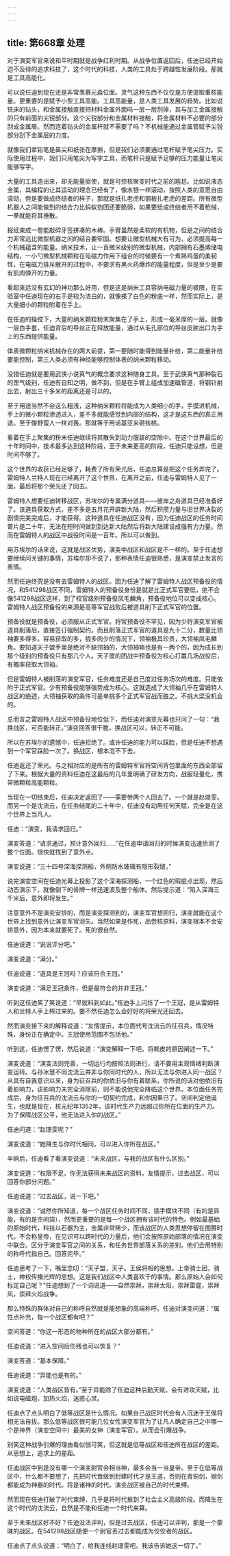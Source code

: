 ```yaml
---
---
---
```

title: 第668章 处理
---



对于演变军官来说和平时期就是战争红利时期。从战争位置返回后，任迪已经开始迫不及待的追求科技了，这个时代的科技，人类的工具处于跨越性发展阶段。那就是工具高能化。

可以说任迪到现在还是非常羡慕元淼位面。灵气这种东西不仅仅是方便提取重核能量。更重要的是赋予小型工具高能。工具高能量，是人类工具发展的趋势。比如说铣床的钻头，和金属接触直接把材料金属外面吗一层一层刮掉，其与加工金属接触的只有前面的尖锐部分。这个尖锐部分和金属材料接触，将金属材料不必要的部分刮成金属屑。然而连着钻头的金属杆就不需要了吗？不机械能通过金属管赋予尖锐部分刮下金属层的力度。

就像我们拿铅笔是鼻尖和纸张在摩擦，但是我们必须要通过笔杆赋予笔尖压力。实际使用过程中，我们只用笔尖为写字工具，而笔杆只是赋予足够的压力能量让笔尖能够写字。

大量的工具造出来，却无能量驱使，就是可控核聚变时代之前的尴尬。比如说液态金属，其编程的让其运动的理念已经有了，像水银一样滚动，按照人类的意愿自由滚动，但是要做成终结者的样子，那就是纸扎老虎和钢板扎老虎的差距。所有微型机器人之间能做到的结合力比蚂蚁抱团还要脆弱，如果要组成终结者用不着枪械，一拳就能将其捶散。

报纸束成一卷能敲碎牙签拼凑的木棒。手臂虽然是柔软的有机物，但是之间的结合力非常远比微型机器之间的结合要牢固。想要让微型机械大有可为，必须提高每一个机械蕴含的能量。纳米技术，让一百微米级别的微型机械，内部拥有石墨烯储电结构，一小勺微型机械颗粒在电磁力作用下组合的时候要有一个煮熟鸡蛋的柔韧性，在电磁力排斥散开的过程中，不要求有黑火药爆炸的能量程度，但是至少是要有肌肉弹开的力量。

看起来远没有玄幻的神功那么好用，但是这是纳米工具容纳电磁力量的极限，在实验室中任迪现在的右手是较为洁白的，就像搽了白色的粉底一样，然而实际上，是大量细小的颗粒附着在手上。

在任迪的操控下，大量的纳米颗粒粉末聚集在了手上，形成一毫米厚的一层。就像一层白手套，任迪背后的导丝正在释放能量，通过从毛孔部位的导丝皮肤出口为手上的东西提供能量。

体表微颗粒纳米机械存在的两大前提，第一要随时能得到能量补给，第二能量补给要能控制，第三人类必须有神经能够控制体表的纳米颗粒移动。

没错任迪就是要用武侠小说真气的概念要求这种随身工具。至于武侠真气那种裂石的罡气级别，任迪有自知之明，做不到，但是在手臂上组成加速磁管道，将钢针射出去，射出三十多米的距离还是可以的。

至于用途当然不会这么粗浅，这种纳米颗粒将能成为人类细小的手，手摸进机械，手上的微小颗粒渗透进入，差不多就能感觉到内部的结构，这才是这东西的真正用途。至于像野蛮人一样对轰。那就等于用诺基亚来砸核桃。

看着在手上聚集的粉末任迪继续将其散失到动力服装的空隙中。在这个世界最后的十年时间中，技术最多达到这种阶段，至于未来更高的阶段，任迪只能设想，但是时间不够了。

这个世界的收获已经足够了，耗费了所有荣光后，任迪总算是把这个任务弄完了。雷姆特人兰特人现在已经离开了这个世界，在离开之前，任迪与雷姆特人见了一面，最后将那个荣光还了回去。

雷姆特人想要任迪转移战区，苏埃尔的专属满分道具——彼岸之舟道具已经准备好了。该道具获取方式，差不多是五月花开辟新大陆，然后积攒力量与旧世界决裂的剧情完美完成后，才能获得。这种道具在任迪战区没有，因为任迪战区的任务时间普片是二十年，无法在短时间做到到达新大陆然后将新大陆建设成强有力力量。然而在雷姆特人的战区中战役时间是一百年。所以可以做到。

用苏埃尔的话来说，这就是战区优势，演变中战区和战区是不一样的。至于任迪想要继续问关键的事情，苏埃尔却不说了，那种表情任迪很熟悉，是演变禁止发言的表情。

然而任迪终究是没有去雷姆特人的战区。因为任迪了解了雷姆特人战区预备役的情况，和541298战区不同，雷姆特人的预备役身份是就是比正式军官要低，绝不会像541298战区这样，到了校官级别预备役凤毛麟角，预备役地位可以变成核心。雷姆特人战区预备役的来源是高等军官战败后被道具削下正式军官的位置。

预备役就是预备役，必须服从正式军官。将官预备役不罕见，因为少将演变军官被道具削落后，直接签订强制契约。而且削落正式军官的道具是九十二分，数量比领袖要多得多。容易获取的多，狼多肉少的情况下，领袖极其珍贵，大领袖凤毛麟角。要知道天子盟手里是绝对不缺领袖的，大领袖嘛也是有一两个的，因为成长到那个级别的预备役只有那几个人。天子盟的团战中预备役为核心打赢几场战役后，有概率获取大领袖。

但是雷姆特人被削落的演变军官，任务难度还是自己度过任务场次的难度。只能依附于正式军官。少有预备役能够强势成为核心。这就造成了大领袖几乎在雷姆特人战区的绝迹，大领袖获取的条件可是单挑多个正式军官战而胜之。不挑大梁没机会的。

总而言之雷姆特人战区中预备役地位低下，而任迪对演变光幕也只问了一句：“我换战区，可否能转正。”演变回答很干脆，换战区可以，转正不可能。

所以在苏埃尔的遗憾中，任迪拒绝了。或许任迪的能力可以踩脸，但是任迪不想遇到一个军官踩脸一次了。换战区，根本混不下去。

任迪返还了荣光。与之相对应的是所有的雷姆特军官将空间背包里面的东西全部留了下来。根据大量的资料任迪在这最后的几年里明确了研发方向，战服轻量化，携带微颗粒高能颗粒。

当现在一切结束后，任迪决定返回了——需要带两个人回去了。一个就是赵璟雯。而另一个是沈流云，在任务结尾的二十年中，任迪没有动用任何天赋，完全是在这个世界上当凡人。

任迪：“演变，我请求回归。”

演变答道：“请求通过，预计意外回归……”在任迪申请回归的时候演变迅速侦测了整个位面。很快就找到了意外点。

演变说道：“三十四号深海探测船，外侧防水玻璃有隐形裂缝。”

说完演变空间在任迪光幕上投影了这个深海探测船，一个红色的瑕疵点出现，然后动态演示下，就像倒下的骨牌一样迅速波及整个船体。然后提示道：“陷入深海三千米后，意外即将发生。”

注意意外不是演变安排的，而是演变探测到的，演变军官想回归，演变就能在这个世界上找到意外让演变军官消失。当然如果是作死，品尝核原料，演变根本不会安排意外，因为本来就要死了。死的很自然。

任迪说道：“说说评分吧。”

演变说道：“满分。”

任迪说道：“道具是王冠吗？应该符合王冠。”

演变说道：“满足王冠条件，但是最符合的并非王冠。”

听到这任迪笑了笑说道：“早就料到如此。”任迪手上闪烁了一个王冠，是从雷姆特人和兰特人手上榨过来的。要不然任迪怎么会好好的将荣光还回去。

然而演变接下来的解释说道：“友情提示，本位面代号沈流云的征召兵，情况特殊，身份正在确定中。王冠使用范围不包括他。”

听到这，任迪愣了愣，然后说道：“演变解释一下吧。将赖皮的原因阐述一下。”

演变说道：“演变法则完善，一切运行均按照法则进行，请不要用主观情绪判断演变运转。与孙冰慧不同沈流云并非与你同时代的人，所以无法与你进入同一战区？从具有自我意识以来，身为征召兵的你依旧与你有着联系，你所说的话对他依旧有着影响力，该影响力未完全消除前，则不能说他完全降临这个世界。本位面任务完成后，身为征召兵的沈流云与你的一切契约完成，和你因果已了。空间判定他诞生，也就是现在，核元纪年1352年，该时代生产力远超过你所在位面的生产力。为了保障战区公平，他无法进入你的战区。”

任迪问道：“赵璟雯呢？”

演变说道：“她降生与你时代相同，可以进入你所在战区。”

半晌后，任迪看了看演变说道：“未来战区，与我的战区有什么区别。”

演变说道：“权限不足。你无法获得未来战区的资料。友情提示，过去战区，可以回答你部分问题。”

任迪说道：“过去战区，说一下吧。”

演变说道：“诚然你所知道，每一个战区任务时间不同，插手模块不同（有的是异能，有的是空间袋），然而更重要的是每一个战区拥有该时代的特色。例如最基础的原始时代，科技以石器为主，金属非常稀少，而该战区的人类思想停留在图腾时代。不会称皇帝，在见识可以跨时代的力量后，他们会按照原始部落的情况在演变中联合。区分于演变军官之间的关系，和任务世界部落关系的差别。他们会用特别的称呼代指自己。回答完毕。”

任迪思考了一下，嘴里念叨：“天子盟，天子。王侯将相的思想。上帝骑士团，骑士，神权传播光辉的思想。这是我们战区中人类喜欢干的事情。那么原始人会如何标定自己呢？”任迪想到了一个词说道——自然崇拜，崇拜太阳，崇拜雷霆，崇拜风，崇拜火焰战争。

那么特殊的群体对自己的称呼自然就是能想象的高端称呼。任迪对演变问道：“属性点补充，每一个战区都有吧？”

空间答道：“你这一形态的物种所在的战区大部分都有。”

任迪说道：“进入空间后伤残也可以恢复？”

演变答道：“基本保障。”

任迪说道：“异能也是有的。”

演变说道：“人类战区皆有。”至于异能除了任迪这种后勤天赋，会有进攻天赋，比如说电磁炮，加热火焰，迷惑心灵。

任迪点了点头明白了低等战区是什么情况。如果自己战区时代会有人沉迷于王侯将相无法自拔。那么低等战区很可能几位女性演变军官为了让凡人确定自己之中哪一个是神界（演变空间中）最美的女神（演变军官）。从而会引爆战争。

别笑这种战争引爆的理由看似很可笑，但这就是低等战区和任迪所在战区的差距。从思想上，追求上的差距。

任迪战区中到是没有哪一个演变尉官会相当神，最多会当一当皇帝。至于在低等战区中，什么都不要想了，先把时代晋级到封建时代才是王道，否则在青铜剑，钢剑都能成为神器的时代。将是诸神的时代。演变战区被自己的时代束缚。

然而现在任迪打破了时代束缚，几乎是将时代推到了社会主义高级阶段。而降生在这个时代的沈流云，自然是不能和任迪一个时代来算。

至于未来战区好不好？任迪没法评判，但是过去战区，任迪可以评判，那是一个蒙昧的战区。在541298战区随便一个尉官丢过去都能成为佼佼者的战区。

任迪点了点头说道：“明白了，给我连线赵璟雯吧。我该告诉她这一切了。”
